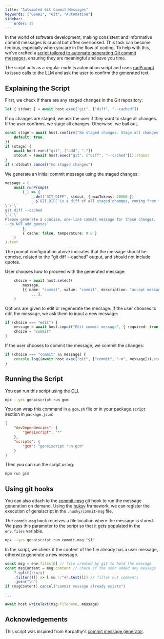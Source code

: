 ```yaml
---
title: "Automated Git Commit Messages"
keywords: ["GenAI", "Git", "Automation"]
sidebar:
    order: 15
---
```


In the world of software development, making consistent and informative commit messages is crucial but often overlooked.
This task can become tedious, especially when you are in the flow of coding.
To help with this, we've crafted a [script tailored to automate generating Git commit messages](https://github.com/microsoft/genaiscript/blob/main/genaisrc/gcm.genai.mts),
ensuring they are meaningful and save you time.

The script acts as a regular node.js automation script and uses [runPrompt](/genaiscript/reference/scripts/inner-prompts)
to issue calls to the LLM and ask the user to confirm the generated text.

## Explaining the Script

First, we check if there are any staged changes in the Git repository:

```ts
let { stdout } = await host.exec("git", ["diff", "--cached"])
```

If no changes are staged, we ask the user if they want to stage all changes. If the user confirms, we stage all changes. Otherwise, we bail out.

```ts
const stage = await host.confirm("No staged changes. Stage all changes?", {
    default: true,
})
if (stage) {
    await host.exec("git", ["add", "."])
    stdout = (await host.exec("git", ["diff", "--cached"])).stdout
}
if (!stdout) cancel("no staged changes")
```

We generate an initial commit message using the staged changes:

```ts
message = (
    await runPrompt(
        (_) => {
            _.def("GIT_DIFF", stdout, { maxTokens: 20000 })
            _.$`GIT_DIFF is a diff of all staged changes, coming from the command:
\`\`\`
git diff --cached
\`\`\`
Please generate a concise, one-line commit message for these changes.
- do NOT add quotes`
        },
        { cache: false, temperature: 0.8 }
    )
).text
```

The prompt configuration above indicates that the message should be concise,
related to the "git diff --cached" output, and should not include quotes.

User chooses how to proceed with the generated message:

```ts
    choice = await host.select(
        message,
        [{ name: "commit", value: "commit", description: "accept message and commit" },
            ...],
    )
```

Options are given to edit or regenerate the message. If the user chooses to edit the message, we ask them to input a new message:

```ts
if (choice === "edit") {
    message = await host.input("Edit commit message", { required: true })
    choice = "commit"
}
```

If the user chooses to commit the message, we commit the changes:

```ts
if (choice === "commit" && message) {
    console.log((await host.exec("git", ["commit", "-m", message])).stdout)
}
```

## Running the Script

You can run this script using the [CLI](/genaiscript/reference/cli).

```bash
npx --yes genaiscript run gcm
```

You can wrap this command in a `gcm.sh` file or in your package `script` section in `package.json`:

```json '"gcm": "genaiscript run gcm"'
{
    "devDependencies": {
        "genaiscript": "*"
    },
    "scripts": {
        "gcm": "genaiscript run gcm"
    }
}
```

Then you can run the script using:

```bash
npm run gcm
```

## Using git hooks

You can also attach to the [commit-msg](https://git-scm.com/docs/githooks#_commit_msg) git hook to run the message generation on demand.
Using the [huksy](https://typicode.github.io/husky/) framework, we can register the execution
of genaiscript in the `.husky/commit-msg` file.

The `commit-msg` hook receives a file location where the message is stored. We pass this parameter to the script
so that it gets populated in the `env.files` variable.

```bash title=".husky/commit-msg"
npx --yes genaiscript run commit-msg "$1"
```

In the script, we check if the content of the file already has a user message, otherwize generate a new message.

```js title="commit-msg.genai.mts"
const msg = env.files[0] // file created by git to hold the message
const msgContent = msg.content // check if the user added any message
    ?.split(/\n/g)
    .filter((l) => l && !/^#/.test(l)) // filter out comments
    .join("\n")
if (msgContent) cancel("commit message already exists")

...

await host.writeText(msg.filename, message)
```

## Acknowledgements

This script was inspired from Karpathy's
[commit message generator](https://gist.github.com/karpathy/1dd0294ef9567971c1e4348a90d69285).
